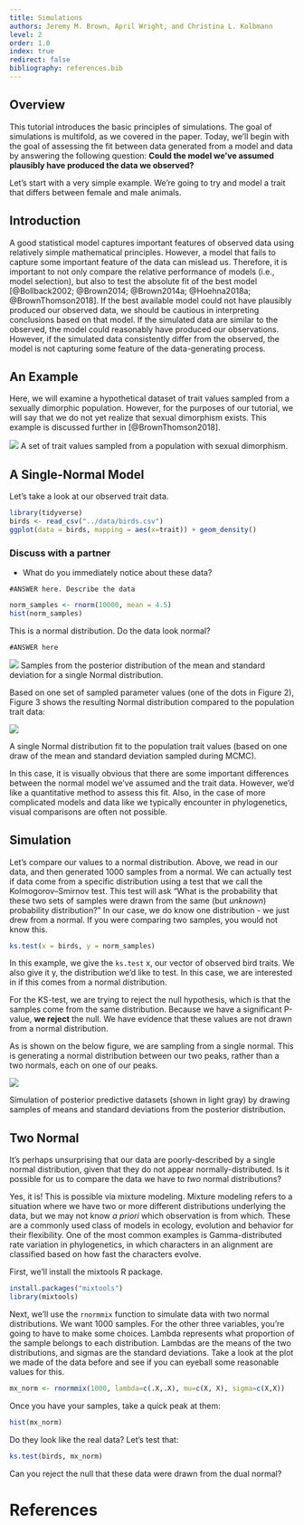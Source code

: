 ```yaml
---
title: Simulations
authors: Jeremy M. Brown, April Wright, and Christina L. Kolbmann
level: 2
order: 1.0
index: true
redirect: false
bibliography: references.bib
---
```


## Overview 

This tutorial introduces the basic principles of simulations. The goal of simulations is multifold, as we covered in the paper. Today, we'll begin with the goal of assessing the fit between data generated from a model and data by answering the following question: __Could the model we've assumed plausibly have produced the data we observed?__

Let's start with a very simple example. We're going to try and model a trait that differs between female and male animals. 

## Introduction

A good statistical model captures important features of observed data using relatively simple mathematical principles. However, a model that fails to capture some important feature of the data can mislead us. Therefore, it is important to not only compare the relative performance of models (i.e., model selection), but also to test the absolute fit of the best model [@Bollback2002; @Brown2014; @Brown2014a;  @Hoehna2018a; @BrownThomson2018]. If the best available model could not have plausibly produced our observed data, we should be cautious in interpreting conclusions based on that model. If the simulated data are similar to the observed, the model could reasonably have produced our observations. However, if the simulated data consistently differ from the observed, the model is not capturing some feature of the data-generating process.

## An Example 

 Here, we will examine a hypothetical dataset of trait values sampled from a sexually dimorphic population. However, for the purposes of our tutorial, we will say that we do not yet realize that sexual dimorphism exists. This example is discussed further in [@BrownThomson2018].

<img src="figures/populationTraits.png"/>
A set of trait values sampled from a population with sexual dimorphism.


## A Single-Normal Model 

Let's take a look at our observed trait data.

```r
library(tidyverse)
birds <- read_csv("../data/birds.csv")
ggplot(data = birds, mapping = aes(x=trait)) + geom_density()

```

### Discuss with a partner
 
+ What do you immediately notice about these data? 

```
#ANSWER here. Describe the data

```

```r

norm_samples <- rnorm(10000, mean = 4.5)
hist(norm_samples)
```
This is a normal distribution. Do the data look normal?

```
#ANSWER here

```



<img src="figures/postDensSurface_wSamples.png"/>
Samples from the posterior distribution of the mean and standard deviation for a single Normal distribution.


Based on one set of sampled parameter values (one of the dots in Figure 2), Figure 3 shows the resulting Normal distribution compared to the population trait data:

<img src="figures/SingleNormal.png"/>

A single Normal distribution fit to the population trait values (based on one draw of the mean and standard deviation sampled during MCMC).


In this case, it is visually obvious that there are some important differences between the normal model we've assumed and the trait data. However, we'd like a quantitative method to assess this fit. Also, in the case of more complicated models and data like we typically encounter in phylogenetics, visual comparisons are often not possible.

##  Simulation 

Let's compare our values to a normal distribution. Above, we read in our data, and then generated 1000 samples from a normal. We can actually test if data come from a specific distribution using a test that we call the Kolmogorov–Smirnov test. This test will ask "What is the probability that these two sets of samples were drawn from the same (but *unknown*) probability distribution?" In our case, we do know one distribution - we just drew from a normal. If you were comparing two samples, you would not know this. 


```r

ks.test(x = birds, y = norm_samples) 

```
In this example, we give the `ks.test` x, our vector of observed bird traits. We also give it y, the distribution we'd like to test. In this case, we are interested in if this comes from a normal distribution. 

For the KS-test, we are trying to reject the null hypothesis, which is that the samples come from the same distribution. Because we have a significant P-value, **we reject** the null. We have evidence that these values are not drawn from a normal distribution.

As is shown on the below figure, we are sampling from a single normal. This is generating a normal distribution between our two peaks, rather than a two normals, each on one of our peaks.

<img src="figures/posteriorPredictiveSimulation.png"/>

Simulation of posterior predictive datasets (shown in light gray) by drawing samples of means and standard deviations from the posterior distribution.

## Two Normal

It's perhaps unsurprising that our data are poorly-described by a single normal distribution, given that they do not appear normally-distributed. Is it possible for us to compare the data we have to *two* normal distributions? 

Yes, it is! This is possible via mixture modeling. Mixture modeling refers to a situation where we have two or more different distributions underlying the data, but we may not know _a priori_ which observation is from which. These are a commonly used class of models in ecology, evolution and behavior for their flexibility. One of the most common examples is Gamma-distributed rate variation in phylogenetics, in which characters in an alignment are classified based on how fast the characters evolve.

First, we'll install the mixtools R package.

```r
install.packages("mixtools")
library(mixtools)

```

Next, we'll use the `rnormmix` function to simulate data with two normal distributions. We want 1000 samples. For the other three variables, you're going to have to make some choices. Lambda represents what proportion of the sample belongs to each distribution. Lambdas are the means of the two distributions, and sigmas are the standard deviations. Take a look at the plot we made of the data before and see if you can eyeball some reasonable values for this. 

```r
mx_norm <- rnormmix(1000, lambda=c(.X,.X), mu=c(X, X), sigma=c(X,X))
```


Once you have your samples, take a quick peak at them:

```r

hist(mx_norm)

```

Do they look like the real data? Let's test that:

```r
ks.test(birds, mx_norm)

```


Can you reject the null that these data were drawn from the dual normal? 

# References
